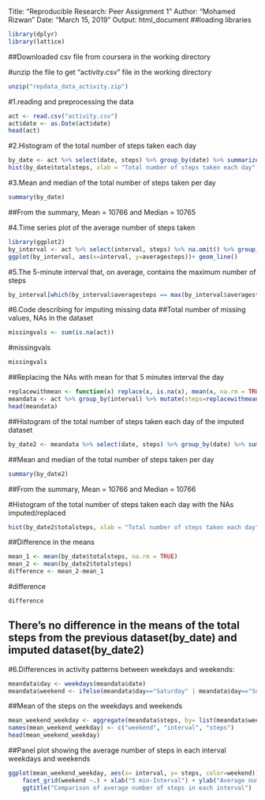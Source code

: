 Title: "Reproducible Research: Peer Assignment 1"
Author: "Mohamed Rizwan"
Date: "March 15, 2019"
Output: html_document
##loading libraries
```r
library(dplyr)
library(lattice)
```
##Downloaded csv file from coursera in the working directory

#unzip the file to get "activity.csv" file in the working directory
```r
unzip("repdata_data_activity.zip")
```
#1.reading and preprocessing the data
```r
act <- read.csv("activity.csv")
act$date <- as.Date(act$date)
head(act)
```
#2.Histogram of the total number of steps taken each day
```r
by_date <- act %>% select(date, steps) %>% group_by(date) %>% summarize(totalsteps= sum(steps)) %>% na.omit()
hist(by_date$totalsteps, xlab = "Total number of steps taken each day", main="Histogram of Total number of steps taken each day", breaks = 20)
```

#3.Mean and median of the total number of steps taken per day
```r
summary(by_date)
```
##From the summary, Mean = 10766  and Median = 10765

#4.Time series plot of the average number of steps taken
```r
library(ggplot2)
by_interval <- act %>% select(interval, steps) %>% na.omit() %>% group_by(interval) %>% summarize(averagesteps= mean(steps))
ggplot(by_interval, aes(x=interval, y=averagesteps))+ geom_line()
```

#5.The 5-minute interval that, on average, contains the maximum number of steps
```r
by_interval[which(by_interval$averagesteps == max(by_interval$averagesteps)),]
```
#6.Code describing for imputing missing data
##Total number of missing values, NAs in the dataset
```r
missingvals <- sum(is.na(act))
```
#missingvals
```r
missingvals
```
##Replacing the NAs with mean for that 5 minutes interval the day
```r
replacewithmean <- function(x) replace(x, is.na(x), mean(x, na.rm = TRUE))
meandata <- act %>% group_by(interval) %>% mutate(steps=replacewithmean(steps))
head(meandata)
```
##Histogram of the total number of steps taken each day of the imputed dataset
```r
by_date2 <- meandata %>% select(date, steps) %>% group_by(date) %>% summarize(totalsteps= sum(steps))
```

##Mean and median of the total number of steps taken per day
```r
summary(by_date2)
```
##From the summary, Mean = 10766  and Median = 10766

#Histogram of the total number of steps taken each day with the NAs imputed/replaced
```r
hist(by_date2$totalsteps, xlab = "Total number of steps taken each day", main="Histogram of Total number of steps taken each day", breaks = 20)
```

##Difference in the means
```r
mean_1 <- mean(by_date$totalsteps, na.rm = TRUE)
mean_2 <- mean(by_date2$totalsteps)
difference <- mean_2-mean_1
```
#difference
```r
difference
```
## There's no difference in the means of the total steps from the previous dataset(by_date) and imputed dataset(by_date2) 

#6.Differences in activity patterns between weekdays and weekends:
```r
meandata$day <- weekdays(meandata$date)
meandata$weekend <- ifelse(meandata$day=="Saturday" | meandata$day=="Sunday", "Weekend", "Weekday")
```
##Mean of the steps on the weekdays and weekends
```r
mean_weekend_weekday <- aggregate(meandata$steps, by= list(meandata$weekend, meandata$interval), na.omit(mean))
names(mean_weekend_weekday) <- c("weekend", "interval", "steps")
head(mean_weekend_weekday)
```
##Panel plot showing the average number of steps in each interval weekdays and weekends
```r
ggplot(mean_weekend_weekday, aes(x= interval, y= steps, color=weekend)) + geom_line()+
    facet_grid(weekend ~.) + xlab("5 min-Interval") + ylab("Average number of the Steps taken") +
    ggtitle("Comparison of average number of steps in each interval")
```
